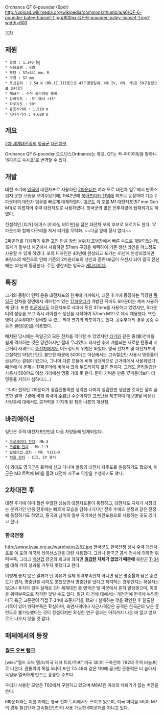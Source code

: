 Ordnance QF 6-pounder (6pdr)
http://upload.wikimedia.org/wikipedia/commons/thumb/a/a6/QF-6-pounder-batey-haosef-1.jpg/800px-QF-6-pounder-batey-haosef-1.jpg?width=600

[[목차]]
== 제원 ==
 * 중량 : 1,140 kg
 * 운용요원 : 6명
 * 포탄 : 57×441 mm. R
 * 구경 : 57 mm
 * 포신길이 : 2.54 m (Mk.II,III용으로 43구경장일때, Mk IV, V와  M1은 50구경장으로 증대함)
 * 폐쇄기 : 수직 슬라이딩 블록
 * 상하각도 : -5° 에서 +15°
 * 좌우각도 : 90°
 * 유효사거리 : 1,510 m
 * 최대사거리 : 4,600 m
== 개요 ==
[[2차 세계대전]]중의 [[영국]]군 [[대전차포]].

Ordnance QF 6-pounder 오드넌스Ordnance는 화포, QF는 퀵-파이어링을 말하니 '6파운드 속사포'로 번역할 수 있다.
== 개발 ==
대전 초기에 [[영국]]이 대전차포로 사용하던 [[2파운더]]는 여러 모로 대전차 임무에서 만족스럽지 못한 모습을 보여주었기에, 1942년에 [[북아프리카 전역]]에 최초로 등장하여 기존 2파운더의 대전차 임무를 빠르게 대체하였다. [[미군]]도 이 포를 M1 대전차포(57 mm Gun M1)로 이름지어 주력 대전차포로 사용하였다. 영국군의 많은 전투차량에 탑재되기도 하였다.

전설적인 [티거] 에이스 [미하일 비트만]을 잡은 대전차 포의 후보로 오르기도 한다. 17파운드와 함께 다구리를 쳐서 티거를 무력화. ~~다굴 앞에 장사 없다~~

2파운더를 대체하기 위한 포인 만큼 왕립 울위치 조병창에서 빠른 속도로 개발되었는데, 19세기 말부터 해군에서 사용하던 57mm 구경을 채택하여 기존 생산 라인을 어느정도 사용할 수 있게 하였다. 포의 디자인은 40년에 완성되고 포가는 41년에  완성되었지만, 프랑스의 패전으로 인해 기존의 2파운더포의 생산과 훈련/보급이 우선시 되어 결국 전선에는 42년에 등장한다. 주된 생산지는 영국과 [[캐나다]]이다.
== 특징 ==
크기와 중량이 인력 운용 대전차포의 한계에 가까워서, 대전 후기에 등장하는 막강한 [[독일군]] 전차를 정면에서 격파할수 있는 [[17파운더]]가 개발된 뒤에도 6파운더는 계속 사용하게 된다. 또한 [[미군]]에서도 대전차포로 시대에 뒤진 37mm를 사용하고 있었지만, 6파운더의 성능을 보고 즉시 라이센스 생산을 시작하여 57mm M1으로 제식 채용했다.
또한 영미 공수부대가 장비할 수 있는 최대 크기의 화포이기도 했다. 공수부대의 경우 공중 수송은 [[글라이더]]를 이용했다.

배치된 당시에는 독일군의 모든 전차를 격파할 수 있었지만 [[티거]]와 같은 중(重)전차를 쉽게 격파하는 것은 당연하지만 절대 무리였다. 하지만 후에 개발되는 새로운 탄종과 지근거리 사격으로 [[중전차]]에게도 어느정도의 위협은 되었다.
영국 전차포 및 대전차포의 고질적인 약점인 탄도 불안정 때문에 500야드 이상에서는 고속철갑탄 사용시 명중률이 급감하는 결점이 있으나, 그나마 다른 포들에 비해 상대적으로 근거리에서 사용되었기 때문에 이 문제는 17파운더에 비해서 크게 두드러지지 않은 편이다. 그래도 [[분리철갑탄]] 사용시 500야드 이상 거리에선 명중 기대 못 한다. 탄이 가벼운 만큼 17파운더보다 더 명중률 저하가 심하다.(...)

그나마 전작인 2파운더가 장갑관통력만 생각한 나머지 철갑탄만 생산한 것과는 달리 급조한 결과 구경에 비해 위력이 [[수류탄]] 수준이지만 [[고폭탄]]을 제조하여 대보병및 비장갑 차량등에 대해서도 공격력을 가지게 된 점은 나름의 개선점.
== 바리에이션 ==
일단은 주력 대전차포인만큼 다음 차량들에 탑재되었다.

 * [[크루세이더 전차]]- Mk.3
 * [[크롬웰 전차]] - Mk.1~3
 * [[발렌타인 전차]] - Mk. VIII~X
 * [[처칠 전차]] - III, IV 형식

이 외에도 영국군은 트럭에 싣고 다니며 일종의 대전차 자주포로 운용하기도 했으며, 미군은 M3 트럭에 M1을 올려 대전차 자주포 역할을 수행하기도 했다.
== 2차대전 후 ==
대전 후기에 이미 훨씬 우월한 성능의 대전차포들이 등장하고, 대전차포 자체가 사장되는 분위기인 만큼 전후에는 빠르게 모습을 감춰나가지만 전후 수에즈 분쟁과 같은 전장에 등장하기도 하였고, 중국과 남미의 일부 국가에선 해안포용으로 사용하는 곳도 있다고 한다.
=== 한국전쟁 ===
http://www.kvaa.org.au/warphotos2/52.jpg
한국군도 한국전쟁 당시 주력 대전차포로 이 포의 미국제 라이선스판을 대량 사용했다. 그러나 한국군 공식 전사에 의하면 위력부족, 그리고 [[백선엽]] 장군의 회고에 의하면 '''[[철갑탄]] 자체가 없었기 때문에''' 북한군 [[T-34]]에 대해 거의 성과를 거두지 못했다고 한다. 

이렇게 좋지 않은 결과가 난 이유가 실제 위력부족인지 아니면 낮은 명중률과 낮은 훈련도가 겹쳐, 명중탄을 내지도 못했으면서 명중탄을 냈다고 착각하는 경우인지는 확실치는 않으나 후자의 경우 실제로 2차 세계대전 중 영국군 및 미군에서 흔히 발생햇으며, 이것을 위력부족으로 착각한 것일 수도 있다. 
일단 이 건에 대해서는 개전전에 한국에 부임한 미국 육군 고문관이 직접 T-34에 조준사격을 했으나 실패하는 것을 확인한 후 탈출한 기록이 있어 위력부족은 확실하며, 측면사격이나 지근사격같은 공격은 한국군의 낮은 훈련도로 불가능했다는 것이 정설이지만 확실한 연구 결과는 아직까지 나온 바 없고 앞으로도 나오지 않을 것 같다.

== 매체에서의 등장 ==

=== [[월드 오브 탱크]] ===

[wiki:"월드 오브 탱크/미국 테크 트리/주포" 미국 3티어 구축전차 T82의 주력 바늘포]로 나온다. 관통력이 독일 5티어 포인 7.5 48과 같은 110에 골크탄 관통력은 더 높아서 독일을 열폭하게 만드는 훌륭한 주포다.

우리가 사용한 모양은 T82에서 구현하고 있으며 M8A1은 아래의 제퇴기가 없는 버전을 쓴다.

6파운더라는 이름 자체는 영국 전차 트리에서도 쓰이고 있으며, 미국 미디움 5티어 M7의 경우 철갑탄과 고속철갑탄만이 사용 가능한 6파운더를 지니고 있다.
